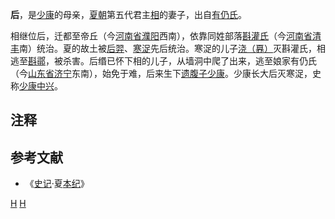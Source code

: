 {{noteTA
|1=zh-hans:后缗;zh-hant:后緡;
}}
{{Infobox Biography
| subject_name   = 后缗 
| image_name     = 
| image_size     = 
| children = [[少康|少康]]
| occupation     = [[相_(夏朝)|夏后氏]]正妃
| spouse         = [[相_(夏朝)|相]]
}}
'''后{{Ruby|緡|-{zh-tw:ㄏㄨㄣ;zh-cn:hūn}-}}'''，是[[少康|少康]]的母亲，[[夏朝|夏朝]]第五代君主[[相_(夏朝)|相]]的妻子，出自[[有任氏|有仍氏]]。

相继位后，迁都至帝丘（今[[河南省|河南省]][[濮阳|濮阳]]西南），依靠同姓部落[[斟灌氏|斟灌氏]]（今[[河南省|河南省]][[清丰|清丰]]南）统治。夏的故土被[[后羿|后羿]]、[[寒浞|寒浞]]先后统治。寒浞的儿子[[寒澆|浇（奡）]]灭斟灌氏，相逃至[[斟鄩|斟鄩]]，被杀害。后缗已怀下相的儿子，从墙洞中爬了出来，逃至娘家有仍氏（今[[山东省|山东省]][[济宁|济宁]]东南），始免于难，后来生下[[遗腹子|遗腹子]][[少康|少康]]。少康长大后灭寒浞，史称[[少康中兴|少康中兴]]。

== 注释 ==
{{NoteFoot}}
==参考文献==
*《[[史记|史记]]·夏[[本纪|本纪]]》

{{五帝及夏商朝王后}}

[[Category:夏朝人|H]]
[[Category:先秦君主配偶|H]]